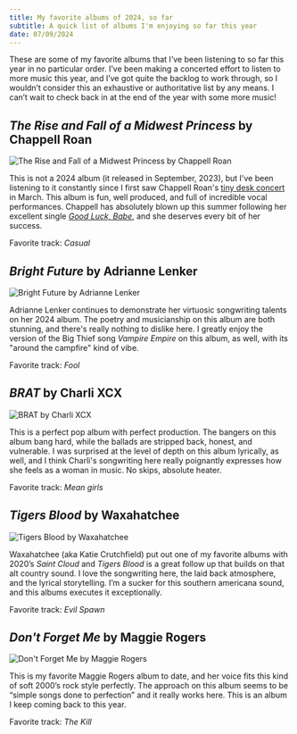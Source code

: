 ---
title: My favorite albums of 2024, so far
subtitle: A quick list of albums I'm enjoying so far this year
date: 07/09/2024
---



These are some of my favorite albums that I’ve been listening to so far this year in no particular order. I’ve been making a concerted effort to listen to more music this year, and I’ve got quite the backlog to work through, so I wouldn’t consider this an exhaustive or authoritative list by any means. I can’t wait to check back in at the end of the year with some more music!

## *The Rise and Fall of a Midwest Princess* by Chappell Roan

<Image height={240} src={TheRiseAndFallOfAMidwestPrincess} alt="The Rise and Fall of a Midwest Princess by Chappell Roan" />

This is not a 2024 album (it released in September, 2023), but I've been listening to it constantly since I first saw Chappell Roan's [tiny desk concert](https://www.youtube.com/watch?v=w4WiXKGCJhg) in March. This album is fun, well produced, and full of incredible vocal performances. Chappell has absolutely blown up this summer following her excellent single [*Good Luck, Babe*](https://youtu.be/1RKqOmSkGgM), and she deserves every bit of her success.

Favorite track: *Casual*

## *Bright Future* by Adrianne Lenker

<Image height={240} src={BrightFuture} alt="Bright Future by Adrianne Lenker" />

Adrianne Lenker continues to demonstrate her virtuosic songwriting talents on her 2024 album. The poetry and musicianship on this album are both stunning, and there's really nothing to dislike here. I greatly enjoy the version of the Big Thief song *Vampire Empire* on this album, as well, with its "around the campfire" kind of vibe.

Favorite track: *Fool*

## *BRAT* by Charli XCX

<Image height={240} src={Brat} alt="BRAT by Charli XCX" />

This is a perfect pop album with perfect production. The bangers on this album bang hard, while the ballads are stripped back, honest, and vulnerable. I was surprised at the level of depth on this album lyrically, as well, and I think Charli's songwriting here really poignantly expresses how she feels as a woman in music. No skips, absolute heater.

Favorite track: *Mean girls*

## *Tigers Blood* by Waxahatchee

<Image height={240} src={TigersBlood} alt="Tigers Blood by Waxahatchee" />

Waxahatchee (aka Katie Crutchfield) put out one of my favorite albums with 2020’s *Saint Cloud* and *Tigers Blood* is a great follow up that builds on that alt country sound. I love the songwriting here, the laid back atmosphere, and the lyrical storytelling. I’m a sucker for this southern americana sound, and this albums executes it exceptionally. 

Favorite track: *Evil Spawn*

## *Don't Forget Me* by Maggie Rogers

<Image height={240} src={DontForgetMe} alt="Don't Forget Me by Maggie Rogers" />

This is my favorite Maggie Rogers album to date, and her voice fits this kind of soft 2000’s rock style perfectly. The approach on this album seems to be “simple songs done to perfection” and it really works here. This is an album I keep coming back to this year. 

Favorite track: *The Kill*
